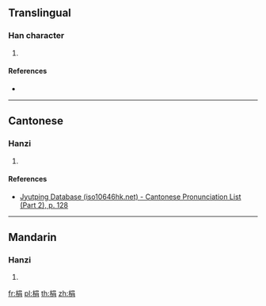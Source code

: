 ==Translingual==

===Han character===
{{Han char|rn=75|rad=木|as=07|sn=11|four=46927|canj=DRB|ids=⿰木肙}}

# {{defn|Han|sort=木07}}

====References====
* {{Han ref|kx=0528.170|dkj=14837|dj=0917.050|hdz=21214.040|uh=688B|ud=26763|bh=D5CC|bd=54732}}

----

==Cantonese==

===Hanzi===
{{yue-hanzi|jyut=[[hyun1]]|y=hyun1}}

# {{defn|lang=yue|sort=木07}}

====References====
* [http://www.iso10646hk.net/jp/document/download.jsp Jyutping Database (iso10646hk.net) - Cantonese Pronunciation List (Part 2), p. 128]

----

==Mandarin==

===Hanzi===
{{cmn-hanzi|pin=[[xuān]] ([[xuan1]])|wg=hsüan<sup>1</sup>}}

# {{defn|lang=cmn|sort=木07}}

[[fr:梋]]
[[pl:梋]]
[[th:梋]]
[[zh:梋]]